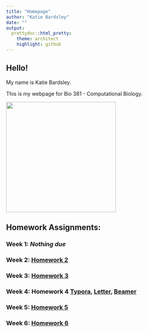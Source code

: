 ```yaml
---
title: "Homepage"
author: "Katie Bardsley"
date: ""
output:
  prettydoc::html_pretty:
    theme: architect
    highlight: github
---
```


## Hello!

My name is Katie Bardsley.

This is my webpage for Bio 381 - Computational Biology.

<img src="DSC_0982.jpg" width = "300" height ="300" />

## Homework Assignments:

### Week 1: *Nothing due*

### Week 2: [Homework 2](Homework/Homework_02.html)

### Week 3: [Homework 3](Homework/Homework_03.html)

### Week 4: Homework 4 [Typora](Homework/Homework_04.html), [Letter](Homework/01_UVM_Letter_TEMPLATE.pdf), [Beamer](Homework_04_Beamer.pdf)

### Week 5: [Homework 5](Homework/Homework_05.html)

### Week 6: [Homework 6](Homework/Homework_06.html)